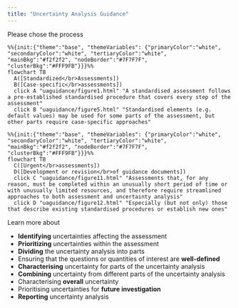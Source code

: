 ```yaml
---
title: "Uncertainty Analysis Guidance"
---
```


Please chose the process

```mermaid
%%{init:{"theme":"base", "themeVariables": {"primaryColor":"white", "secondaryColor":"white", "tertiaryColor":"white", "mainBkg":"#f2f2f2", "nodeBorder":"#7F7F7F", "clusterBkg":"#FFF9FB"}}}%%
flowchart TB
  A([Standardized</br>Assessments])
  B([Case-specific</br>assessments])
  click A "uaguidance/figure1.html" "A standardised assessment follows a pre-established standardised procedure that covers every step of the assessment"
  click B "uaguidance/figure5.html" "Standardised elements (e.g. default values) may be used for some parts of the assessment, but other parts require case-specific approaches"
```


```mermaid
%%{init:{"theme":"base", "themeVariables": {"primaryColor":"white", "secondaryColor":"white", "tertiaryColor":"white", "mainBkg":"#f2f2f2", "nodeBorder":"#7F7F7F", "clusterBkg":"#FFF9FB"}}}%%
flowchart TB
  C([Urgent</br>assessments])
  D([Development or revision</br>of guidance documents])
  click C "uaguidance/figure11.html" "Assessments that, for any reason, must be completed within an unusually short period of time or with unusually limited resources, and therefore require streamlined approaches to both assessment and uncertainty analysis"
  click D "uaguidance/figure12.html" "Especially (but not only) those that describe existing standardised procedures or establish new ones"
```


Learn more about

- **Identifying** uncertainties affecting the assessment
- **Prioritizing** uncertainties within the assessment
- **Dividing** the uncertainty analysis into parts
- Ensuring that the questions or quantities of interest are **well-defined**
- **Characterising** uncertainty for parts of the uncertainty analysis
- **Combining** uncertainty from different parts of the uncertainty analysis
- Characterising **overall** uncertainty
- Prioritising uncertainties for **future investigation**
- **Reporting** uncertainty analysis

